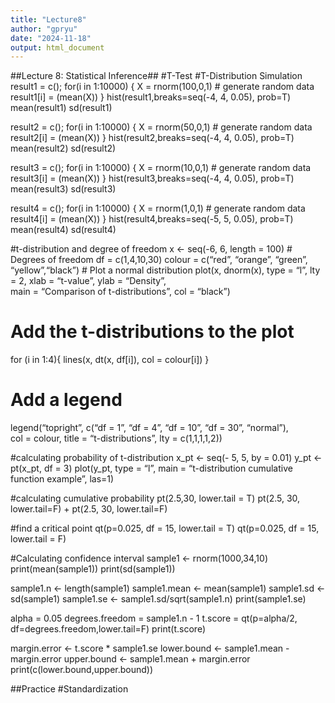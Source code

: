 ---
title: "Lecture8"
author: "gpryu"
date: "2024-11-18"
output: html_document
---

##Lecture 8: Statistical Inference##
#T-Test
#T-Distribution Simulation
result1 = c();
for(i in 1:10000) {
  X = rnorm(100,0,1)       # generate random data
  result1[i] = (mean(X))
}
hist(result1,breaks=seq(-4, 4, 0.05), prob=T)
mean(result1)
sd(result1)

result2 = c();
for(i in 1:10000) {
  X = rnorm(50,0,1)       # generate random data
  result2[i] = (mean(X))
}
hist(result2,breaks=seq(-4, 4, 0.05), prob=T)
mean(result2)
sd(result2)

result3 = c();
for(i in 1:10000) {
  X = rnorm(10,0,1)       # generate random data
  result3[i] = (mean(X))
}
hist(result3,breaks=seq(-4, 4, 0.05), prob=T)
mean(result3)
sd(result3)

result4 = c();
for(i in 1:10000) {
  X = rnorm(1,0,1)       # generate random data
  result4[i] = (mean(X))
}
hist(result4,breaks=seq(-5, 5, 0.05), prob=T)
mean(result4)
sd(result4)

#t-distribution and degree of freedom
x <- seq(-6, 6, length = 100) 
# Degrees of freedom 
df = c(1,4,10,30) 
colour = c("red", "orange", "green", "yellow","black") 
# Plot a normal distribution 
plot(x, dnorm(x), type = "l", lty = 2, xlab = "t-value", ylab = "Density",  
     main = "Comparison of t-distributions", col = "black") 

# Add the t-distributions to the plot 
for (i in 1:4){ 
  lines(x, dt(x, df[i]), col = colour[i]) 
} 

# Add a legend 
legend("topright", c("df = 1", "df = 4", "df = 10", "df = 30", "normal"),  
       col = colour, title = "t-distributions", lty = c(1,1,1,1,2))

#calculating probability of t-distribution
x_pt <- seq(- 5, 5, by = 0.01)
y_pt <- pt(x_pt, df = 3)
plot(y_pt, type = "l", main = "t-distribution cumulative function example", las=1)

#calculating cumulative probability 
pt(2.5,30, lower.tail = T)
pt(2.5, 30, lower.tail=F) +  pt(2.5, 30, lower.tail=F)

#find a critical point
qt(p=0.025, df = 15, lower.tail = T)
qt(p=0.025, df = 15, lower.tail = F)

#Calculating confidence interval
sample1 <- rnorm(1000,34,10) 
print(mean(sample1))
print(sd(sample1))

sample1.n <- length(sample1)
sample1.mean <- mean(sample1)
sample1.sd <- sd(sample1)
sample1.se <- sample1.sd/sqrt(sample1.n)
print(sample1.se)

alpha = 0.05
degrees.freedom = sample1.n - 1
t.score = qt(p=alpha/2, df=degrees.freedom,lower.tail=F)
print(t.score)

margin.error <- t.score * sample1.se
lower.bound <- sample1.mean - margin.error
upper.bound <- sample1.mean + margin.error
print(c(lower.bound,upper.bound))

##Practice
#Standardization
